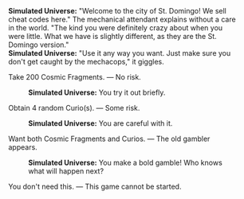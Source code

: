 {{Dialogue Start}}
:'''Simulated Universe:''' "Welcome to the city of St. Domingo! We sell cheat codes here." The mechanical attendant explains without a care in the world. "The kind you were definitely crazy about when you were little. What we have is slightly different, as they are the St. Domingo version."
:'''Simulated Universe:''' "Use it any way you want. Just make sure you don't get caught by the mechacops," it giggles.
:{{DIcon|Star}} Take 200 Cosmic Fragments. &mdash; No risk.
::'''Simulated Universe:''' You try it out briefly.
:{{DIcon|Star}} Obtain 4 random Curio(s). &mdash; Some risk.
::'''Simulated Universe:''' You are careful with it.
:{{DIcon|Star}} Want both Cosmic Fragments and Curios. &mdash; The old gambler appears.
::'''Simulated Universe:''' You make a bold gamble! Who knows what will happen next?
:{{DIcon|Star}} You don't need this. &mdash; This game cannot be started.
{{Dialogue End}}
